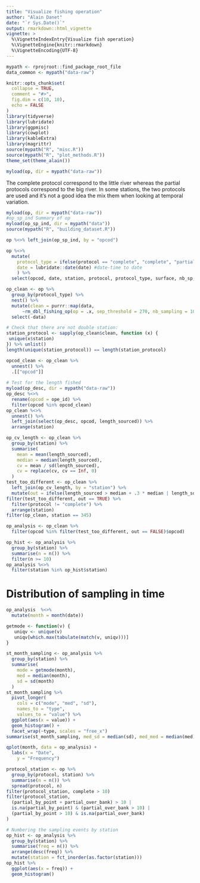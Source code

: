 ```yaml
---
title: "Visualize fishing operation"
author: "Alain Danet"
date: "`r Sys.Date()`"
output: rmarkdown::html_vignette
vignette: >
  %\VignetteIndexEntry{Visualize fish operation}
  %\VignetteEngine{knitr::rmarkdown}
  %\VignetteEncoding{UTF-8}
---
```


```r
mypath <- rprojroot::find_package_root_file
data_common <- mypath("data-raw")
```

```r
knitr::opts_chunk$set(
  collapse = TRUE,
  comment = "#>",
  fig.dim = c(10, 10),
  echo = FALSE
)
library(tidyverse)
library(lubridate)
library(ggpmisc)
library(cowplot)
library(kableExtra)
library(magrittr)
source(mypath("R", "misc.R"))
source(mypath("R", "plot_methods.R"))
theme_set(theme_alain())
```

```r
myload(op, dir = mypath("data-raw"))
```

The complete protocol correspond to the little river whereas the partial
protocols correspond to the big river.
In some stations, the two protocols are used and it's not a good idea the mix
them when looking at temporal variation.


```r

myload(op, dir = mypath("data-raw"))
#op_sp_ind Summary of op 
myload(op_sp_ind, dir = mypath("data"))
source(mypath("R", "building_dataset.R"))

op %<>% left_join(op_sp_ind, by = "opcod")

op %<>%
  mutate(
    protocol_type = ifelse(protocol == "complete", "complete", "partial"),
    date = lubridate::date(date) #date-time to date
    ) %>%
  select(opcod, date, station, protocol, protocol_type, surface, nb_sp, nb_ind)

op_clean <- op %>%
  group_by(protocol_type) %>%
  nest() %>%
  mutate(clean = purrr::map(data,
      ~rm_dbl_fishing_op(op = .x, sep_threshold = 270, nb_sampling = 10))) %>%
  select(-data)

# Check that there are not double station:
station_protocol <- sapply(op_clean$clean, function (x) {
 unique(x$station) 
}) %>% unlist()
length(unique(station_protocol)) == length(station_protocol)

opcod_clean <- op_clean %>%
  unnest() %>%
  .[["opcod"]]
  
# Test for the length fished
myload(op_desc, dir = mypath("data-raw"))
op_desc %<>%
  rename(opcod = ope_id) %>%
  filter(opcod %in% opcod_clean)
op_clean %<>%
  unnest() %>%
  left_join(select(op_desc, opcod, length_sourced)) %>%
  arrange(station) 

op_cv_length <- op_clean %>%
  group_by(station) %>%
  summarise(
    mean = mean(length_sourced),
    median = median(length_sourced),
    cv = mean / sd(length_sourced),
    cv = replace(cv, cv == Inf, 0)
  )
test_too_different <- op_clean %>%
  left_join(op_cv_length, by = "station") %>%
  mutate(out = ifelse(length_sourced > median + .3 * median | length_sourced < median - .3 * median, TRUE, FALSE))
filter(test_too_different, out == TRUE) %>%
  filter(protocol != "complete") %>%
  arrange(station)
filter(op_clean, station == 345)

op_analysis <- op_clean %>%
  filter(opcod %in% filter(test_too_different, out == FALSE)$opcod)

op_hist <- op_analysis %>%
  group_by(station) %>%
  summarise(n = n()) %>%
  filter(n >= 10)
op_analysis %<>% 
  filter(station %in% op_hist$station)

```

# Distribution of sampling in time 

```r
op_analysis  %<>%
  mutate(month = month(date))

getmode <- function(v) {
   uniqv <- unique(v)
   uniqv[which.max(tabulate(match(v, uniqv)))]
}

st_month_sampling <- op_analysis %>%
  group_by(station) %>%
  summarise(
    mode = getmode(month),
    med = median(month),
    sd = sd(month)
  ) 
st_month_sampling %>%
  pivot_longer(
    cols = c("mode", "med", "sd"),
    names_to = "type",
    values_to = "value") %>%
  ggplot(aes(x = value)) +
  geom_histogram() +
  facet_wrap(~type, scales = "free_x")
summarise(st_month_sampling, med_sd = median(sd), med_med = median(med))
```


```r

qplot(month, data = op_analysis) +
  labs(x = "Date",
    y = "Frequency")

protocol_station <- op %>%
  group_by(protocol, station) %>%
  summarise(n = n()) %>%
  spread(protocol, n)
filter(protocol_station, complete > 10)
filter(protocol_station, 
  (partial_by_point + partial_over_bank) > 10 |
  is.na(partial_by_point) & (partial_over_bank > 10) |
  (partial_by_point > 10) & is.na(partial_over_bank) 
)

# Numbering the sampling events by station
op_hist <- op_analysis %>%
  group_by(station) %>%
  summarise(freq = n()) %>%
  arrange(desc(freq)) %>%
  mutate(station = fct_inorder(as.factor(station)))
op_hist %>%
  ggplot(aes(x = freq)) +
  geom_histogram()
```
